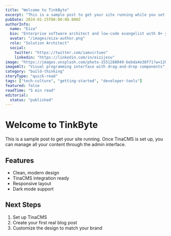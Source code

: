 ```yaml
---
title: "Welcome to TinkByte"
excerpt: "This is a sample post to get your site running while you set up TinaCMS."
pubDate: 2024-01-25T00:00:00.000Z
authorInfo:
  name: "Eiza"
  bio: "Enterprise software architect and low-code evangelist with 8+ years building scalable business applications"
  avatar: "/images/eiza-author.png"
  role: "Solution Architect"
  social:
    twitter: "https://twitter.com/iamvirtueo"
    linkedin: "https://linkedin.com/in/eizijesu"
image: "https://images.unsplash.com/photo-1551288049-bebda4e38f71?w=1200&h=800&fit=crop"
imageAlt: "Visual programming interface with drag-and-drop components"
category: "build-thinking"
storyType: "quick-read"
tags: ["tech-culture", "getting-started", "developer-tools"]
featured: false
readTime: "5 min read"
editorial:
  status: "published"
---
```


# Welcome to TinkByte

This is a sample post to get your site running. Once TinaCMS is set up, you can manage all your content through the admin interface.

## Features

* Clean, modern design
* TinaCMS integration ready
* Responsive layout
* Dark mode support

## Next Steps

1. Set up TinaCMS
2. Create your first real blog post
3. Customize the design to match your brand
